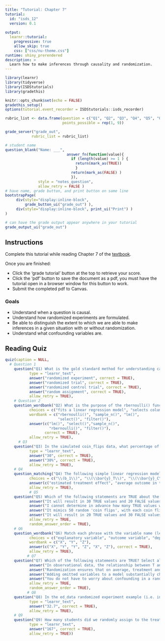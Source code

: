 ```yaml
---
title: "Tutorial: Chapter 7"
tutorial:
  id: "isds_12"
  version: 0.1
  
output:
  learnr::tutorial:
    progressive: true
    allow_skip: true
    css: ["css/nu-theme.css"]
runtime: shiny_prerendered
description: >
  Learn how to make inferences through causality and randomization.
---
```


```r
library(learnr)
library(tidyverse)
library(ISDStutorials)
library(gradethis)

knitr::opts_chunk$set(echo = FALSE)
gradethis_setup()
options(tutorial.event_recorder = ISDStutorials::isds_recorder)

```


```r
rubric_list <- data.frame(question = c("Q1", "Q2", "Q3", "Q4", "Q5", "Q6", "Q7", "Q8", "Q9"),
                          points_possible = rep(1, 9))

grade_server("grade_out", 
            rubric_list = rubric_list)
```


```r
# student name
question_blank("Name: ___",
                            answer_fn(function(value){
                              if (length(value) >= 1 ) {
                                return(mark_as(TRUE))
                                }
                              return(mark_as(FALSE) )
                              }),
               style = "notes_question",
               allow_retry = FALSE )
# have name, grade button, and print button on same line
bootstrapPage(
     div(style="display:inline-block",
         grade_button_ui("grade_out") ),
     div(style="display:inline-block", print_ui("Print") )
)

# can have the grade output appear anywhere in your tutorial
grade_output_ui("grade_out")
```

## Instructions

Complete this tutorial while reading Chapter 7 of the [textbook](https://nustat.github.io/intro-stat-ds/7-causality.html).

Once you are finished:

-   Click the 'grade tutorial' button at the top to retrieve your score.
-   Click the 'pdf' button to save the document as a pdf, you must have the tutorial open in a browser window for this button to work.
-   Submit the completed pdf to Canvas.


### Goals

-   Understand when a question is causal.
-   Understand how randomized experiments are formulated.
-   Be able to distinguish the extent to which we are able to make inferences in a given situation with or without randomization.  
-   Understand what confounding variables are.



## Reading Quiz

```r
quiz(caption = NULL,
  # Question 1
    question("Q1) What is the gold standard method for understanding causality?", 
           type = "learnr_text",
           answer("randomized experiment", correct = TRUE),
           answer("randomized trial", correct = TRUE),
           answer("randomized control trial", correct = TRUE),
           answer("random assignment", correct = TRUE),
           allow_retry = TRUE), 
    # Question 2
    question_wordbank("Q2) What is the purpose of the rbernoulli() function?",
           choices = c("fits a linear regression model", "selects columns of a data frame", "randomly selects rows from a data set", "generates results of random coin flips", "selects rows of a data frame"),
           wordbank = c("rbernoulli()", "sample_n()", "lm()",
                        "select()", "filter()"),
           answer(c("lm()", "select()","sample_n()",
                    "rbernoulli()", "filter()"), 
                  correct = TRUE),
           allow_retry = TRUE), 
      # Q3
    question("Q3) In the simulated coin_flips data, what percentage of the coins 'landed on heads'?", 
           type = "learnr_text",
           answer("30", correct = TRUE),
           answer("30%", correct = TRUE),
           allow_retry = TRUE),  
    # Q4
    question_matching("Q4) The following simple linear regression model is used to estimate the 'average treatment effect.' In $\\hat{y} = b_0 + b_1T$ where $b_1 = \\bar{y}_T-\\bar{y}_C$, Match each term with its interpretation.",
           choices = c("\\(b_1\\)", "\\(\\bar{y}_T\\)", "\\(\\bar{y}_C\\)", "T", "\\(\\hat{y}\\)"),
           answer(c("estimated treatment effect", "average outcome in the treatment group", "average outcome in the control group", "indicator variable for whether an individual is in the treatment group", "estimated outcome for an individual"), correct = TRUE),
           allow_retry = TRUE),  
           # Q5
    question("Q5) Which of the following statements are TRUE about the following line of code? rbernouilli(n = 50, p = 0.4)",
           answer("It will result in 30 TRUE values and 20 FALSE values"),
           answer("I cannot determine in advance how many TRUE values will result", correct = TRUE),
           answer("It mimics 50 random 'coin flips', with each coin flip having a 0.4% chance of resulting in 'heads'"),
           answer("It will result in 20 TRUE values and 30 FALSE values"),
           allow_retry = TRUE,
           random_answer_order = TRUE),    
    # Q6
    question_wordbank("Q6) Match each phrase with the variable name (letter) it is typically associated with in a model.",
           choices = c("explanatory variable", "outcome variable", "dependent variable", "omitted variable", "predictor variable", "confounding variable"),
           wordbank = c("X", "Y", "Z"), 
           answer(c("X", "Y", "Y", "Z", "X", "Z"), correct = TRUE),
           allow_retry = TRUE),    
          # Q7
    question("Q7) Which of the following statements are TRUE? Select all that apply.",
           answer("In observational data, the relationship between T and Y, adjusting for Z, will be similar to the relationship between T and Y alone"),
           answer("Randomization ensures that on average, treatment and control groups are equivalent on all observed AND unobserved pre-treatment characteristics", correct = TRUE),
           answer("Adding omitted variables to a model substantially changes the estimated treatment effect in a randomized experiment"),
           answer("You do not have to worry about confounding in a randomized experiment", correct = TRUE),
           allow_retry = TRUE,
           random_answer_order = TRUE),    
          # Q8
    question("Q8) In the ed_data randomized experiment example (i.e. in the scenario where treatment status was randomly assigned), what percentage of students in the control group were minority students? Round to 1 decimal place.", 
           type = "learnr_text",
           answer("32.7", correct = TRUE),
           allow_retry = TRUE), 
    # Q9
    question("Q9) How many students did we randomly assign to the treatment group in the ed_data example?", 
           type = "learnr_text",
           answer("167", correct = TRUE),
           allow_retry = TRUE))


```
